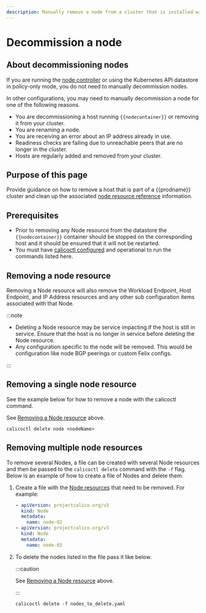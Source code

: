 ```yaml
---
description: Manually remove a node from a cluster that is installed with Calico.
---
```


# Decommission a node

## About decommissioning nodes

If you are running the [node controller](../reference/kube-controllers/configuration.mdx)
or using the Kubernetes API datastore in policy-only mode, you do not need to manually decommission nodes.

In other configurations, you may need to manually decommission a node for one
of the following reasons.

- You are decommissioning a host running `{{nodecontainer}}` or removing it from your
  cluster.
- You are renaming a node.
- You are receiving an error about an IP address already in use.
- Readiness checks are failing due to unreachable peers that are no longer in the
  cluster.
- Hosts are regularly added and removed from your cluster.

## Purpose of this page

Provide guidance on how to remove a host that is part of a {{prodname}} cluster
and clean up the associated [node resource reference](../reference/resources/node.mdx)
information.

## Prerequisites

- Prior to removing any Node resource from the datastore the `{{nodecontainer}}`
  container should be stopped on the corresponding host and it should be
  ensured that it will not be restarted.
- You must have [calicoctl configured](calicoctl/install.mdx) and operational to run
  the commands listed here.

## Removing a node resource

Removing a Node resource will also remove the Workload Endpoint, Host
Endpoint, and IP Address resources and any other sub configuration items
associated with that Node.

:::note

- Deleting a Node resource may be service impacting if the host is still in
  service. Ensure that the host is no longer in service before deleting the
  Node resource.
- Any configuration specific to the node will be removed. This would be
  configuration like node BGP peerings or custom Felix configs.

:::

## Removing a single node resource

See the example below for how to remove a node with the calicoctl command.

See [Removing a Node resource](#removing-a-node-resource) above.

```batch
calicoctl delete node <nodeName>
```

## Removing multiple node resources

To remove several Nodes, a file can be created with several Node resources and
then be passed to the `calicoctl delete` command with the `-f` flag.
Below is an example of how to create a file of Nodes and delete them.

1. Create a file with the [Node resources](../reference/resources/node.mdx) that need
   to be removed. For example:

   ```yaml
   - apiVersion: projectcalico.org/v3
     kind: Node
     metadata:
       name: node-02
   - apiVersion: projectcalico.org/v3
     kind: Node
     metadata:
       name: node-03
   ```

2. To delete the nodes listed in the file pass it like below.

   :::caution

   See [Removing a Node resource](#removing-a-node-resource) above.

   :::

   ```batch
   calicoctl delete -f nodes_to_delete.yaml
   ```

